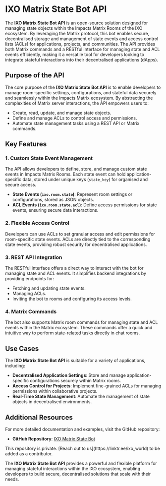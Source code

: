 # IXO Matrix State Bot API

The **IXO Matrix State Bot API** is an open-source solution designed for managing state objects within the Impacts Matrix Rooms of the IXO ecosystem. By leveraging the Matrix protocol, this bot enables secure, decentralised storage and management of state events and access control lists (ACLs) for applications, projects, and communities. The API provides both Matrix commands and a RESTful interface for managing state and ACL events efficiently, making it a versatile tool for developers looking to integrate stateful interactions into their decentralised applications (dApps).

## Purpose of the API

The core purpose of the **IXO Matrix State Bot API** is to enable developers to manage room-specific settings, configurations, and stateful data securely and seamlessly within the Impacts Matrix ecosystem. By abstracting the complexities of Matrix server interactions, the API empowers users to:

- Create, read, update, and manage state objects.
- Define and manage ACLs to control access and permissions.
- Automate state management tasks using a REST API or Matrix commands.

## Key Features

### 1. Custom State Event Management

The API allows developers to define, store, and manage custom state events in Impacts Matrix Rooms. Each state event can hold application-specific data, stored under unique keys (`state_key`) for organised and secure access.

- **State Events (`ixo.room.state`)**: Represent room settings or configurations, stored as JSON objects.
- **ACL Events (`ixo.room.state.acl`)**: Define access permissions for state events, ensuring secure data interactions.

### 2. Flexible Access Control

Developers can use ACLs to set granular access and edit permissions for room-specific state events. ACLs are directly tied to the corresponding state events, providing robust security for decentralised applications.

### 3. REST API Integration

The RESTful interface offers a direct way to interact with the bot for managing state and ACL events. It simplifies backend integrations by providing endpoints for:

- Fetching and updating state events.
- Managing ACLs.
- Inviting the bot to rooms and configuring its access levels.

### 4. Matrix Commands

The bot also supports Matrix room commands for managing state and ACL events within the Matrix ecosystem. These commands offer a quick and intuitive way to perform state-related tasks directly in chat rooms.

## Use Cases

The **IXO Matrix State Bot API** is suitable for a variety of applications, including:

- **Decentralised Application Settings**: Store and manage application-specific configurations securely within Matrix rooms.
- **Access Control for Projects**: Implement fine-grained ACLs for managing permissions within collaborative projects.
- **Real-Time State Management**: Automate the management of state objects in decentralised environments.

## Additional Resources

For more detailed documentation and examples, visit the GitHub repository:

- **GitHub Repository**: [IXO Matrix State Bot](https://github.com/ixofoundation/ixo-matrix-state)

<Info>
    This repository is private. [Reach out to us](https://linktr.ee/ixo_world) to be added as a contributor. 
</Info> 

The **IXO Matrix State Bot API** provides a powerful and flexible platform for managing stateful interactions within the IXO ecosystem, enabling developers to build secure, decentralised solutions that scale with their needs.